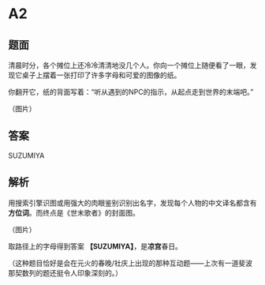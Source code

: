 # A2

## 题面

清晨时分，各个摊位上还冷冷清清地没几个人。你向一个摊位上随便看了一眼，发现它桌子上摆着一张打印了许多字母和可爱的图像的纸。

你翻开它，纸的背面写着：“<span class="text-red-600">听从遇到的NPC的指示，从起点走到世界的末端吧。</span>”

（图片）

## 答案

<AnswerBlock>SUZUMIYA</AnswerBlock>

## 解析

用搜索引擎识图或用强大的肉眼鉴别识别出名字，发现每个人物的中文译名都含有**方位词**。而终点是《世末歌者》的封面图。

（图片）

取路径上的字母得到答案 **【SUZUMIYA】**，是**凉宫**春日。

（这种题目恰好是会在元火的春晚/社庆上出现的那种互动题——上次有一道斐波那契数列的题还挺令人印象深刻的。）
